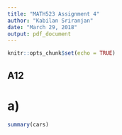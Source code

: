 ```yaml
---
title: "MATH523 Assignment 4"
author: "Kabilan Sriranjan"
date: "March 29, 2018"
output: pdf_document
---
```


```r
knitr::opts_chunk$set(echo = TRUE)
```

## A12
# a)

```r
summary(cars)
```

